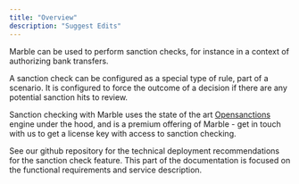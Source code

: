 ```yaml
---
title: "Overview"
description: "Suggest Edits"
---
```


Marble can be used to perform sanction checks, for instance in a context of authorizing bank transfers.

A sanction check can be configured as a special type of rule, part of a scenario. It is configured to force the outcome of a decision if there are any potential sanction hits to review.

Sanction checking with Marble uses the state of the art [Opensanctions](https://www.opensanctions.org/) engine under the hood, and is a premium offering of Marble - get in touch with us to get a license key with access to sanction checking.

<Info>
  See our github repository for the technical deployment recommendations for the sanction check feature. This part of the documentation is focused on the functional requirements and service description.
</Info>
